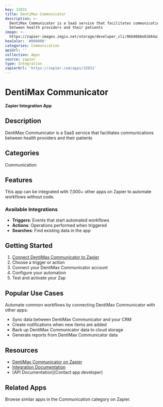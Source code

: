 ```yaml
---
key: 32031
title: DentiMax Communicator
description: >-
  DentiMax Communicator is a SaaS service that facilitates communications
  between health providers and their patients
image: >-
  https://zapier-images.imgix.net/storage/developer_cli/96b9888e81664a35da9438392bd7d087_2.png?auto=format%2Ccompress&ixlib=python-3.0.0&q=50
hexColor: '#000000'
categories: Communication
apiUrl: ''
collection: Apps
source: zapier
type: Integration
zapierUrl: 'https://zapier.com/apps/32031'
---
```

# DentiMax Communicator

**Zapier Integration App**

## Description

DentiMax Communicator is a SaaS service that facilitates communications between health providers and their patients

## Categories

Communication

## Features

This app can be integrated with 7,000+ other apps on Zapier to automate workflows without code.

### Available Integrations

- **Triggers**: Events that start automated workflows
- **Actions**: Operations performed when triggered
- **Searches**: Find existing data in the app

## Getting Started

1. [Connect DentiMax Communicator to Zapier](https://zapier.com/apps/32031)
2. Choose a trigger or action
3. Connect your DentiMax Communicator account
4. Configure your automation
5. Test and activate your Zap

## Popular Use Cases

Automate common workflows by connecting DentiMax Communicator with other apps:

- Sync data between DentiMax Communicator and your CRM
- Create notifications when new items are added
- Back up DentiMax Communicator data to cloud storage
- Generate reports from DentiMax Communicator data

## Resources

- [DentiMax Communicator on Zapier](https://zapier.com/apps/32031)
- [Integration Documentation](https://zapier.com/apps/32031/integrations)
- [API Documentation](Contact app developer)

## Related Apps

Browse similar apps in the Communication category on Zapier.

